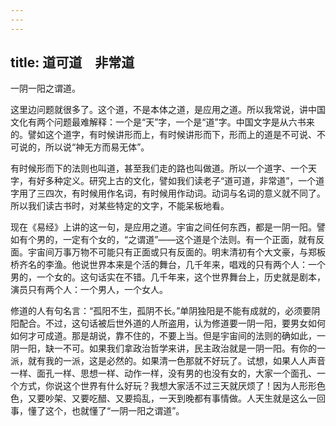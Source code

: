 ```yaml
---
---
---
```

title: 道可道　非常道
---




一阴一阳之谓道。

这里边问题就很多了。这个道，不是本体之道，是应用之道。所以我常说，讲中国文化有两个问题最难解释：一个是“天”字，一个是“道”字。中国文字是从六书来的。譬如这个道字，有时候讲形而上，有时候讲形而下，形而上的道是不可说、不可说的，所以说“神无方而易无体”。

有时候形而下的法则也叫道，甚至我们走的路也叫做道。所以一个道字、一个天字，有好多种定义。研究上古的文化，譬如我们读老子“道可道，非常道”，一个道字用了三四次，有时候用作名词，有时候用作动词。动词与名词的意义就不同了。所以我们读古书时，对某些特定的文字，不能呆板地看。

现在《易经》上讲的这一句，是应用之道。宇宙之间任何东西，都是一阴一阳。譬如有个男的，一定有个女的，“之谓道”——这个道是个法则。有一个正面，就有反面。宇宙间万事万物不可能只有正面或只有反面的。明末清初有个大文豪，与郑板桥齐名的李渔。他说世界本来是个活的舞台，几千年来，唱戏的只有两个人：一个男的，一个女的。这句话实在不错。几千年来，这个世界舞台上，历史就是剧本，演员只有两个人：一个男人，一个女人。

修道的人有句名言：“孤阳不生，孤阴不长。”单阴独阳是不能有成就的，必须要阴阳配合。不过，这句话被后世外道的人所盗用，认为修道要一阴一阳，要男女如何如何才可成道。那是胡说，靠不住的，不要上当。但是宇宙间的法则的确如此，一阴一阳，缺一不可。如果我们拿政治哲学来讲，民主政治就是一阴一阳。有你的一派，就有我的一派，这是必然的。如果清一色那就不好玩了。试想，如果人人声音一样、面孔一样、思想一样、动作一样，没有男的也没有女的，大家一个面孔、一个方式，你说这个世界有什么好玩？我想大家活不过三天就厌烦了！因为人形形色色，又要吵架、又要吃醋、又要捣乱，一天到晚都有事情做。人天生就是这么一回事，懂了这个，也就懂了“一阴一阳之谓道”。